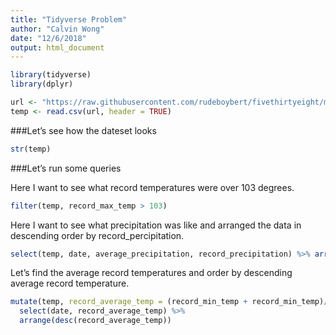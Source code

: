 ```yaml
---
title: "Tidyverse Problem"
author: "Calvin Wong"
date: "12/6/2018"
output: html_document
---
```


```r
library(tidyverse)
library(dplyr)

url <- "https://raw.githubusercontent.com/rudeboybert/fivethirtyeight/master/data-raw/us-weather-history/KCLT.csv"
temp <- read.csv(url, header = TRUE)
```

###Let's see how the dateset looks

```r
str(temp)
```

###Let's run some queries

Here I want to see what record temperatures were over 103 degrees.

```r
filter(temp, record_max_temp > 103)
```

Here I want to see what precipitation was like and arranged the data in descending order by record_percipitation.

```r
select(temp, date, average_precipitation, record_precipitation) %>% arrange(desc(record_precipitation))
```

Let's find the average record temperatures and order by descending average record temperature.

```r
mutate(temp, record_average_temp = (record_min_temp + record_min_temp)/2) %>% 
  select(date, record_average_temp) %>% 
  arrange(desc(record_average_temp))
```

